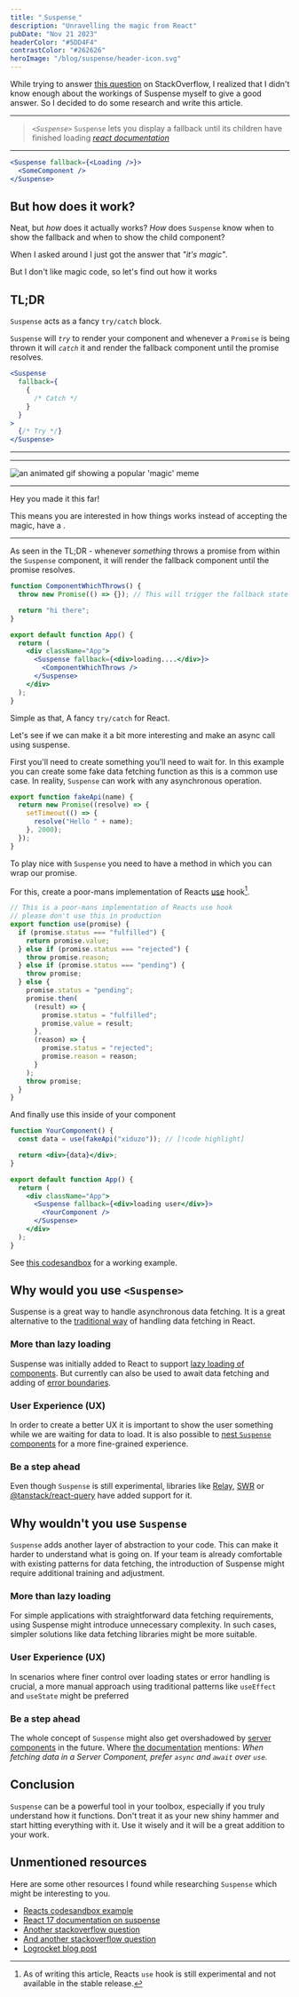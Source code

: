 ```yaml
---
title: "˱Suspense˲"
description: "Unravelling the magic from React"
pubDate: "Nov 21 2023"
headerColor: "#5DD4F4"
contrastColor: "#262626"
heroImage: "/blog/suspense/header-icon.svg"
---
```



While trying to answer [this question](https://stackoverflow.com/q/77479989/4655177) on StackOverflow, I realized that I didn't know enough about the workings of Suspense myself to give a good answer. So I decided to do some research and write this article.

---

> _`<Suspense>`_ `Suspense` lets you display a fallback until its children have finished loading
> <cite>[react documentation](https://react.dev/reference/react/Suspense)</cite>

---

```jsx
<Suspense fallback={<Loading />}>
  <SomeComponent />
</Suspense>
```

## But how does it work?

Neat, but _how_ does it actually works? _How_ does `Suspense` know when to show the fallback and when to show the child component?

When I asked around I just got the answer that _"it's magic"_.

But I don't like magic code, so let's find out how it works

## TL;DR

`Suspense` acts as a fancy `try/catch` block.

`Suspense` will <i>`try`</i> to render your component and whenever a `Promise` is being thrown it will <i>`catch`</i> it and render the fallback component until the promise resolves.

```jsx
<Suspense
  fallback={
    {
      /* Catch */
    }
  }
>
  {/* Try */}
</Suspense>
```

---

---

![an animated gif showing a popular 'magic' meme](/blog/suspense/magic.gif "How people perceive the Suspense component")

---

Hey you made it this far!

This means you are interested in how things works instead of accepting the magic, have a <Cookie name="suspense" />.

---

As seen in the TL;DR - whenever _something_ throws a promise from within the `Suspense` component, it will render the fallback component until the promise resolves.

```jsx
function ComponentWhichThrows() {
  throw new Promise(() => {}); // This will trigger the fallback state // [!code highlight]

  return "hi there";
}

export default function App() {
  return (
    <div className="App">
      <Suspense fallback={<div>loading....</div>}>
        <ComponentWhichThrows />
      </Suspense>
    </div>
  );
}
```

Simple as that, A fancy `try/catch` for React.

Let's see if we can make it a bit more interesting and make an async call using suspense.

First you'll need to create something you'll need to wait for. In this example you can create some fake data fetching function as this is a common use case. In reality, `Suspense` can work with any asynchronous operation.

```javascript
export function fakeApi(name) {
  return new Promise((resolve) => {
    setTimeout(() => {
      resolve("Hello " + name);
    }, 2000);
  });
}
```

To play nice with `Suspense` you need to have a method in which you can wrap our promise.

For this, create a poor-mans implementation of Reacts [use](https://react.dev/reference/react/use) hook[^1].

[^1]: As of writing this article, Reacts `use` hook is still experimental and not available in the stable release.

```javascript
// This is a poor-mans implementation of Reacts use hook
// please don't use this in production
export function use(promise) {
  if (promise.status === "fulfilled") {
    return promise.value;
  } else if (promise.status === "rejected") {
    throw promise.reason;
  } else if (promise.status === "pending") {
    throw promise;
  } else {
    promise.status = "pending";
    promise.then(
      (result) => {
        promise.status = "fulfilled";
        promise.value = result;
      },
      (reason) => {
        promise.status = "rejected";
        promise.reason = reason;
      }
    );
    throw promise;
  }
}
```

And finally use this inside of your component

```jsx
function YourComponent() {
  const data = use(fakeApi("xiduzo")); // [!code highlight]

  return <div>{data}</div>;
}

export default function App() {
  return (
    <div className="App">
      <Suspense fallback={<div>loading user</div>}>
        <YourComponent />
      </Suspense>
    </div>
  );
}
```

See [this codesandbox](https://codesandbox.io/s/use-example-7rhlnv) for a working example.

## Why would you use `<Suspense>`

Suspense is a great way to handle asynchronous data fetching. It is a great alternative to the [traditional way](https://react.dev/reference/react/useEffect#fetching-data-with-effects) of handling data fetching in React.

### More than lazy loading

Suspense was initially added to React to support [lazy loading of components](https://legacy.reactjs.org/docs/code-splitting.html#reactlazy). But currently can also be used to await data fetching and adding of [error boundaries](https://react.dev/reference/react/Component#catching-rendering-errors-with-an-error-boundary).

### User Experience (UX)

In order to create a better UX it is important to show the user something while we are waiting for data to load. It is also possible to [nest `Suspense` components](https://codesandbox.io/s/66nw34?file=/ArtistPage.js&utm_medium=sandpack) for a more fine-grained experience.

### Be a step ahead

Even though `Suspense` is still experimental, libraries like [Relay](https://relay.dev/docs/migration-and-compatibility/suspense-compatibility/), [SWR](https://swr.vercel.app/docs/suspense) or [@tanstack/react-query](https://tanstack.com/query/latest/docs/react/guides/suspense) have added support for it.

## Why wouldn't you use `Suspense`

`Suspense` adds another layer of abstraction to your code. This can make it harder to understand what is going on. If your team is already comfortable with existing patterns for data fetching, the introduction of Suspense might require additional training and adjustment.

### More than lazy loading

For simple applications with straightforward data fetching requirements, using Suspense might introduce unnecessary complexity. In such cases, simpler solutions like data fetching libraries might be more suitable.

### User Experience (UX)

In scenarios where finer control over loading states or error handling is crucial, a more manual approach using traditional patterns like `useEffect` and `useState` might be preferred

### Be a step ahead

The whole concept of `Suspense` might also get overshadowed by [server components](https://react.dev/reference/react/use-server) in the future. Where [the documentation](https://react.dev/reference/react/use#caveats) mentions: _When fetching data in a Server Component, prefer `async` and `await` over `use`._

## Conclusion

`Suspense` can be a powerful tool in your toolbox, especially if you truly understand how it functions. Don't treat it as your new shiny hammer and start hitting everything with it. Use it wisely and it will be a great addition to your work.

## Unmentioned resources

Here are some other resources I found while researching `Suspense` which might be interesting to you.

- [Reacts codesandbox example](https://codesandbox.io/s/ymcj43)
- [React 17 documentation on suspense](https://17.reactjs.org/docs/concurrent-mode-suspense.html)
- [Another stackoverflow question](https://stackoverflow.com/q/74196656/4655177)
- [And another stackoverflow question](https://stackoverflow.com/a/73356890/4655177)
- [Logrocket blog post](https://blog.logrocket.com/data-fetching-react-suspense/)
